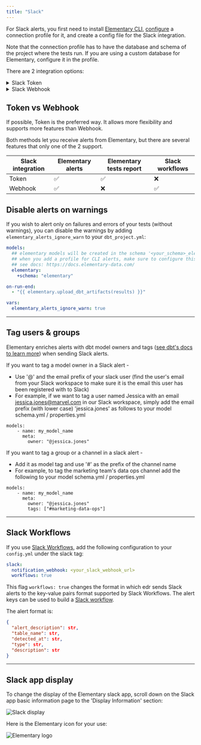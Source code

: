 ```yaml
---
title: "Slack"
---
```



For Slack alerts, you first need to install [Elementary CLI](../understand-elementary/cli-install), [configure](../understand-elementary/cli-install#cli-configuration) a connection profile for it, and create a config file for the Slack integration.

<TipInfo>
  Note that the connection profile has to have the database and schema of the
  project where the tests run. If you are using a custom database for
  Elementary, configure it in the profile.
</TipInfo>

There are 2 integration options:

<details className="-mt-0 mb-6 rounded-xl border px-6 py-3 prose prose-slate open:pb-5 dark:prose-dark dark:border-slate-800">
  <summary className="font-medium cursor-default select-none text-slate-900 dark:text-slate-200">Slack Token</summary>

## 1. Create a Slack app

Go to the [Slack page to create apps](https://api.slack.com/apps?new_app=1) and create a new app (from scratch).
Call it "[Elementary](#slack-app-display)" and connect it to the workspace of your choice.

<img src="https://res.cloudinary.com/mintlify/image/upload/v1659304879/elementary/slack-app_zpn7jc.png" alt="Slack app" />

## 2. Create a Slack token

Go to the "OAauth & Permissions" page for your newly-created app, and add the following scopes under "Bot Token Scopes":

- `channels:join` - Join public channels in a workspace
- `channels:read` - View basic information about public channels in a workspace
- `chat:write` - Send messages as \<app\>
- `files:write` - Upload, edit, and delete files as \<app\>
- `users:read` - View people in a workspace

<img src="https://res.cloudinary.com/mintlify/image/upload/v1659304884/elementary/slack-scopes_u5vnbj.png" alt="Slack scopes" />

## 3. Install app at your Workspace

At the "OAuth & Permissions" page, press on "Install to Workspace" in order to generate Slack token:

<img src="https://res.cloudinary.com/mintlify/image/upload/v1659304881/elementary/slack-oauth_g6p5jj.png" alt="Slack OAuth" />

## 4. Use Elementary CLI with your Slack token

Use the token when you execute `edr monitor` (or other [Elementary CLI commands](../understand-elementary/cli-commands) that support slack integration) using the options `-st, --slack-token` and `-ch, --slack-channel-name`:

```
edr monitor --slack-token <your_slack_token> --slack-channel-name <slack_channel_to_post_at>
```

If you prefer that the CLI reads the token and channel from a file, copy it into the `config.yml` like this:

```
slack:
  token: <your_slack_token>
  channel_name: <slack_channel_to_post_at>
```

</details>

<details className="-mt-0 mb-6 rounded-xl border px-6 py-3 prose prose-slate open:pb-5 dark:prose-dark dark:border-slate-800">
  <summary className="font-medium cursor-default select-none text-slate-900 dark:text-slate-200">Slack Webhook</summary>

## 1. Create a Slack app

Go to the [Slack page to create apps](https://api.slack.com/apps?new_app=1) and create a new app (from scratch).
Call it "[Elementary](#slack-app-display)" and connect it to the workspace of your choice.

<img src="https://res.cloudinary.com/mintlify/image/upload/v1659304879/elementary/slack-app_zpn7jc.png" alt="Slack app" />

## 2. Create a webhook

Go to the 'Incoming Webhooks' page for your newly-created app and toggle 'Activate Incoming Webhooks' to turn it on. Then click on 'Add New Webhook to Workspace':

<img src="https://res.cloudinary.com/mintlify/image/upload/v1659304882/elementary/slack-webhook_gwjkte.png" alt="Slack webhook" />

Select the channel that the notifications will be posted to:

<img src="https://res.cloudinary.com/mintlify/image/upload/v1659304879/elementary/slack-channel_snyrwb.png" alt="Slack channel" />

## 3. Add the Webhook to 'config.yml'

Use the webhook URL when you execute `edr monitor` (or other [Elementary CLI commands](../understand-elementary/cli-commands) that support the Slack integration) using the option `-s, --slack-webhook`:

```
edr monitor --slack-webhook <your_slack_webhook_url>
```

If you prefer that the CLI reads the webhook URL from a file, copy it into the `config.yml` like this:

```
slack:
  notification_webhook: <your_slack_webhook_url>
  # optional #
  workflows: false
```

If you are using [Slack Workflows](https://slack.com/features/workflow-automation), change the flag accordingly and refer to [Slack workflows](#slack-workflows).

</details>

## Token vs Webhook

<TipInfo>
  If possible, Token is the preferred way. It allows more flexibility and
  supports more features than Webhook.
</TipInfo>

Both methods let you receive alerts from Elementary, but there are several features that only one of the 2 support.

| Slack integration | Elementary alerts | Elementary tests report | Slack workflows |
| ----------------- | ----------------- | ----------------------- | --------------- |
| Token             | ✅                | ✅                      | ❌              |
| Webhook           | ✅                | ❌                      | ✅              |

## Disable alerts on warnings

If you wish to alert only on failures and errors of your tests (without warnings), you can disable the warnings by adding `elementary_alerts_ignore_warn` to your `dbt_project.yml`:

```yml dbt_project.yml
models:
  ## elementary models will be created in the schema '<your_schema>_elementary'
  ## when you add a profile for CLI alerts, make sure to configure this schema and db
  ## see docs: https://docs.elementary-data.com/
  elementary:
    +schema: "elementary"

on-run-end:
  - "{{ elementary.upload_dbt_artifacts(results) }}"

vars:
  elementary_alerts_ignore_warn: true
```

---

## Tag users & groups

Elementary enriches alerts with dbt model owners and tags ([see dbt's docs to learn more](https://docs.getdbt.com/reference/resource-configs/meta#designate-a-model-owner)) when sending Slack alerts.

If you want to tag a model owner in a Slack alert -

- Use '@' and the email prefix of your slack user (find the user's email from your Slack workspace to make sure it is the email this user has been registered with to Slack)
- For example, if we want to tag a user named Jessica with an email jessica.jones@marvel.com in our Slack workspace, simply add the email prefix (with lower case) 'jessica.jones' as follows to your model schema.yml / properties.yml

```
models:
    - name: my_model_name
      meta:
        owner: "@jessica.jones"
```

If you want to tag a group or a channel in a slack alert -

- Add it as model tag and use '#' as the prefix of the channel name
- For example, to tag the marketing team's data ops channel add the following to your model schema.yml / properties.yml

```
models:
    - name: my_model_name
      meta:
        owner: "@jessica.jones"
        tags: ["#marketing-data-ops"]
```

---

## Slack Workflows

If you use [Slack Workflows](https://slack.com/features/workflow-automation), add the following configuration to your `config.yml` under the slack tag:

```yml config.yml
slack:
  notification_webhook: <your_slack_webhook_url>
  workflows: true
```

This flag `workflows: true` changes the format in which edr sends Slack alerts to the key-value pairs format supported by Slack Workflows.
The alert keys can be used to build a [Slack workflow](https://slack.com/help/articles/360053571454-Set-up-a-workflow-in-Slack).

The alert format is:

```json
{
  "alert_description": str,
  "table_name": str,
  "detected_at": str,
  "type": str,
  "description": str
}
```

---

## Slack app display

To change the display of the Elementary slack app, scroll down on the Slack app basic information page to the 'Display Information' section:

<img src="https://res.cloudinary.com/mintlify/image/upload/v1659304881/elementary/slack-display_utxkcu.png" alt="Slack display" />

Here is the Elementary icon for your use:

<img src="https://res.cloudinary.com/mintlify/image/upload/v1659304888/elementary/elementary_logo_512x512_iu1u4k.png" alt="Elementary logo" />
